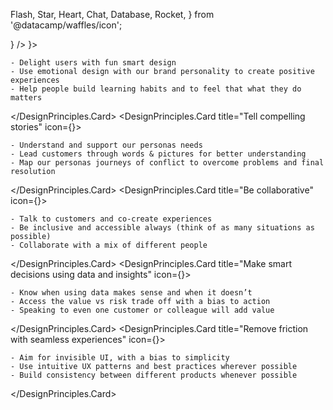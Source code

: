   Flash,
  Star,
  Heart,
  Chat,
  Database,
  Rocket,
} from '@datacamp/waffles/icon';


<Layout title="Design Principles" description="Our design principles reflect the way we decide, create and build products at DataCamp.">

<DesignPrinciples>
  <DesignPrinciples.Card isExpended title="Create a frictionless data journey to reward, inspire and delight our customers." icon={<Flash size="xlarge" />} />
  <DesignPrinciples.Card title="Reward, inspire & delight customers" icon={<Star size="xlarge" />}>

    - Delight users with fun smart design
    - Use emotional design with our brand personality to create positive experiences
    - Help people build learning habits and to feel that what they do matters

  </DesignPrinciples.Card>
  <DesignPrinciples.Card title="Tell compelling stories" icon={<Heart size="xlarge" />}>

    - Understand and support our personas needs
    - Lead customers through words & pictures for better understanding
    - Map our personas journeys of conflict to overcome problems and final resolution

  </DesignPrinciples.Card>
  <DesignPrinciples.Card title="Be collaborative" icon={<Chat size="xlarge" />}>

    - Talk to customers and co-create experiences
    - Be inclusive and accessible always (think of as many situations as possible)
    - Collaborate with a mix of different people

  </DesignPrinciples.Card>
  <DesignPrinciples.Card title="Make smart decisions using data and insights" icon={<Database size="xlarge" />}>

    - Know when using data makes sense and when it doesn’t
    - Access the value vs risk trade off with a bias to action
    - Speaking to even one customer or colleague will add value 

  </DesignPrinciples.Card>
  <DesignPrinciples.Card title="Remove friction with seamless experiences" icon={<Rocket size="xlarge" />}>

    - Aim for invisible UI, with a bias to simplicity
    - Use intuitive UX patterns and best practices wherever possible
    - Build consistency between different products whenever possible

  </DesignPrinciples.Card>
</DesignPrinciples>

</Layout>
